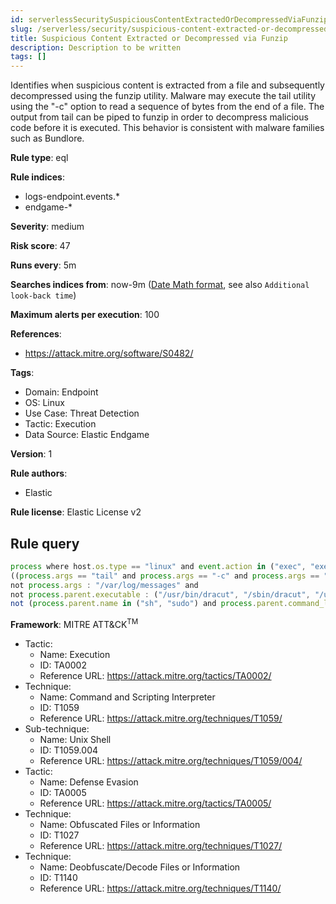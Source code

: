 ```yaml
---
id: serverlessSecuritySuspiciousContentExtractedOrDecompressedViaFunzip
slug: /serverless/security/suspicious-content-extracted-or-decompressed-via-funzip
title: Suspicious Content Extracted or Decompressed via Funzip
description: Description to be written
tags: []
---
```


<div id="suspicious-content-extracted-or-decompressed-via-funzip"></div>

Identifies when suspicious content is extracted from a file and subsequently decompressed using the funzip utility. Malware may execute the tail utility using the "-c" option to read a sequence of bytes from the end of a file. The output from tail can be piped to funzip in order to decompress malicious code before it is executed. This behavior is consistent with malware families such as Bundlore.

**Rule type**: eql

**Rule indices**: 

* logs-endpoint.events.*
* endgame-*

**Severity**: medium

**Risk score**: 47

**Runs every**: 5m

**Searches indices from**: now-9m ([Date Math format](((ref))/common-options.html#date-math), see also <DocLink id="serverlessSecurityRulesUiCreate" section="set-the-rules-schedule">`Additional look-back time`</DocLink>)

**Maximum alerts per execution**: 100

**References**: 

* https://attack.mitre.org/software/S0482/

**Tags**: 

* Domain: Endpoint
* OS: Linux
* Use Case: Threat Detection
* Tactic: Execution
* Data Source: Elastic Endgame

**Version**: 1

**Rule authors**: 

* Elastic

**Rule license**: Elastic License v2

## Rule query

```js
process where host.os.type == "linux" and event.action in ("exec", "exec_event") and
((process.args == "tail" and process.args == "-c" and process.args == "funzip")) and
not process.args : "/var/log/messages" and 
not process.parent.executable : ("/usr/bin/dracut", "/sbin/dracut", "/usr/bin/xargs") and
not (process.parent.name in ("sh", "sudo") and process.parent.command_line : "*nessus_su*")

```

**Framework**: MITRE ATT&CK<sup>TM</sup>

* Tactic:
    * Name: Execution
    * ID: TA0002
    * Reference URL: https://attack.mitre.org/tactics/TA0002/
* Technique:
    * Name: Command and Scripting Interpreter
    * ID: T1059
    * Reference URL: https://attack.mitre.org/techniques/T1059/
* Sub-technique:
    * Name: Unix Shell
    * ID: T1059.004
    * Reference URL: https://attack.mitre.org/techniques/T1059/004/
* Tactic:
    * Name: Defense Evasion
    * ID: TA0005
    * Reference URL: https://attack.mitre.org/tactics/TA0005/
* Technique:
    * Name: Obfuscated Files or Information
    * ID: T1027
    * Reference URL: https://attack.mitre.org/techniques/T1027/
* Technique:
    * Name: Deobfuscate/Decode Files or Information
    * ID: T1140
    * Reference URL: https://attack.mitre.org/techniques/T1140/

